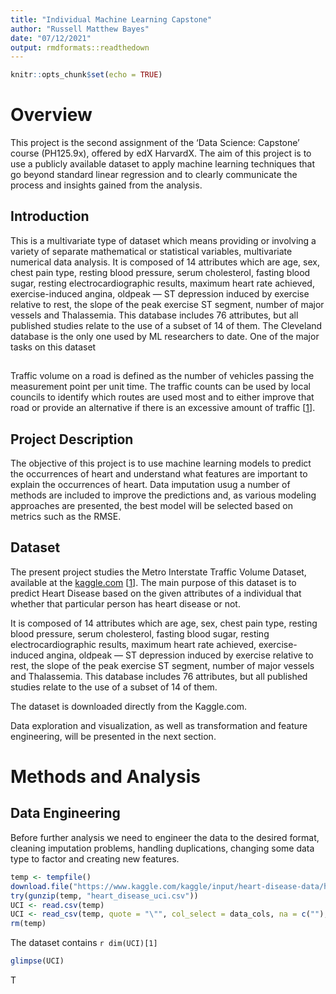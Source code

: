 ```yaml
---
title: "Individual Machine Learning Capstone"
author: "Russell Matthew Bayes"
date: "07/12/2021"
output: rmdformats::readthedown
---
```


```r
knitr::opts_chunk$set(echo = TRUE)
```


# Overview 
This project is the second assignment of the 'Data Science: Capstone' course (PH125.9x), offered by edX HarvardX. The aim of this project is to use a publicly available dataset to apply machine learning techniques that go beyond standard linear regression and to clearly communicate the process and insights gained from the analysis.

## Introduction
This is a multivariate type of dataset which means providing or involving a variety of separate mathematical or statistical variables, multivariate numerical data analysis. It is composed of 14 attributes which are age, sex, chest pain type, resting blood pressure, serum cholesterol, fasting blood sugar, resting electrocardiographic results, maximum heart rate achieved, exercise-induced angina, oldpeak — ST depression induced by exercise relative to rest, the slope of the peak exercise ST segment, number of major vessels and Thalassemia. This database includes 76 attributes, but all published studies relate to the use of a subset of 14 of them. The Cleveland database is the only one used by ML researchers to date. One of the major tasks on this dataset 

##
Traffic volume on a road is defined as the number of vehicles passing the measurement point per unit time. The traffic counts can be used by local councils to identify which routes are used most and to either improve that road or provide an alternative if there is an excessive amount of traffic [[1](https://en.wikipedia.org/wiki/Traffic_count)]. 


## Project Description
The objective of this project is to use machine learning models to predict the occurrences of heart  and understand what features are important to explain the occurrences of heart. Data imputation usug a number of methods are included to improve the predictions and, as various modeling approaches are presented, the best model will be selected based on metrics such as the RMSE.

## Dataset

The present project studies the Metro Interstate Traffic Volume Dataset, available at the [kaggle.com](https://www.kaggle.com/redwankarimsony/heart-disease-data) [[1](https://www.kaggle.com/redwankarimsony/heart-disease-data)]. The main purpose of this dataset is to predict Heart Disease based on the given attributes of a individual that whether that particular person has heart disease or not.

It is composed of 14 attributes which are age, sex, chest pain type, resting blood pressure, serum cholesterol, fasting blood sugar, resting electrocardiographic results, maximum heart rate achieved, exercise-induced angina, oldpeak — ST depression induced by exercise relative to rest, the slope of the peak exercise ST segment, number of major vessels and Thalassemia. This database includes 76 attributes, but all published studies relate to the use of a subset of 14 of them.


The dataset is downloaded directly from the Kaggle.com. 

Data exploration and visualization, as well as transformation and feature engineering, will be presented in the next section.

# Methods and Analysis

## Data Engineering

Before further analysis we need to engineer the data to the desired format, cleaning imputation problems, handling duplications, changing some data type to factor and creating new features.

```r
temp <- tempfile()
download.file("https://www.kaggle.com/kaggle/input/heart-disease-data/heart_disease_uci.csv", temp, mode = "wb")
try(gunzip(temp, "heart_disease_uci.csv"))
UCI <- read.csv(temp)
UCI <- read_csv(temp, quote = "\"", col_select = data_cols, na = c(""), show_col_types = FALSE,lazy = FALSE)
rm(temp)
```

The dataset contains `r dim(UCI)[1]` 

```r
glimpse(UCI)
```

T